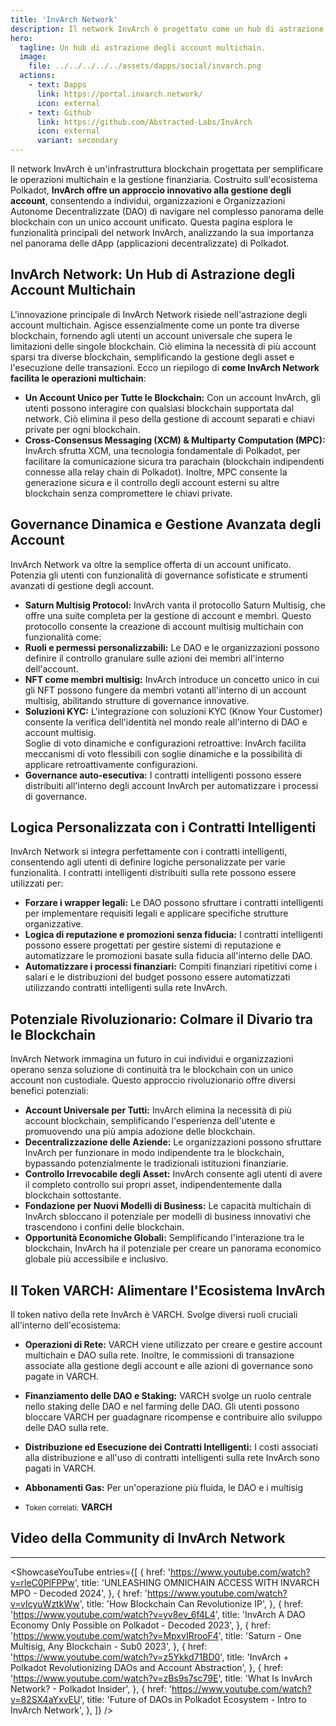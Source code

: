 ```yaml
---
title: 'InvArch Network'
description: Il network InvArch è progettato come un hub di astrazione degli account multichain che facilita le operazioni decentralizzate e la gestione finanziaria attraverso diverse blockchain.
hero:
  tagline: Un hub di astrazione degli account multichain.
  image: 
    file: ../../../../../assets/dapps/social/invarch.png
  actions:
    - text: Dapps
      link: https://portal.invarch.network/
      icon: external
    - text: Github
      link: https://github.com/Abstracted-Labs/InvArch
      icon: external
      variant: secondary
---
```



Il network InvArch è un'infrastruttura blockchain progettata per semplificare le operazioni multichain e la gestione finanziaria. Costruito sull'ecosistema Polkadot, **InvArch offre un approccio innovativo alla gestione degli account**, consentendo a individui, organizzazioni e Organizzazioni Autonome Decentralizzate (DAO) di navigare nel complesso panorama delle blockchain con un unico account unificato.
Questa pagina esplora le funzionalità principali del network InvArch, analizzando la sua importanza nel panorama delle dApp (applicazioni decentralizzate) di Polkadot.

## InvArch Network: Un Hub di Astrazione degli Account Multichain
L'innovazione principale di InvArch Network risiede nell'astrazione degli account multichain. Agisce essenzialmente come un ponte tra diverse blockchain, fornendo agli utenti un account universale che supera le limitazioni delle singole blockchain. Ciò elimina la necessità di più account sparsi tra diverse blockchain, semplificando la gestione degli asset e l'esecuzione delle transazioni.
Ecco un riepilogo di **come InvArch Network facilita le operazioni multichain**:
- **Un Account Unico per Tutte le Blockchain:** Con un account InvArch, gli utenti possono interagire con qualsiasi blockchain supportata dal network. Ciò elimina il peso della gestione di account separati e chiavi private per ogni blockchain.
- **Cross-Consensus Messaging (XCM) &amp; Multiparty Computation (MPC):** InvArch sfrutta XCM, una tecnologia fondamentale di Polkadot, per facilitare la comunicazione sicura tra parachain (blockchain indipendenti connesse alla relay chain di Polkadot). Inoltre, MPC consente la generazione sicura e il controllo degli account esterni su altre blockchain senza compromettere le chiavi private.

## Governance Dinamica e Gestione Avanzata degli Account
InvArch Network va oltre la semplice offerta di un account unificato. Potenzia gli utenti con funzionalità di governance sofisticate e strumenti avanzati di gestione degli account.
- **Saturn Multisig Protocol:** InvArch vanta il protocollo Saturn Multisig, che offre una suite completa per la gestione di account e membri. Questo protocollo consente la creazione di account multisig multichain con funzionalità come:
- **Ruoli e permessi personalizzabili:** Le DAO e le organizzazioni possono definire il controllo granulare sulle azioni dei membri all'interno dell'account.
- **NFT come membri multisig:** InvArch introduce un concetto unico in cui gli NFT possono fungere da membri votanti all'interno di un account multisig, abilitando strutture di governance innovative.
- **Soluzioni KYC:** L'integrazione con soluzioni KYC (Know Your Customer) consente la verifica dell'identità nel mondo reale all'interno di DAO e account multisig.  
  Soglie di voto dinamiche e configurazioni retroattive: InvArch facilita meccanismi di voto flessibili con soglie dinamiche e la possibilità di applicare retroattivamente configurazioni.
- **Governance auto-esecutiva:** I contratti intelligenti possono essere distribuiti all'interno degli account InvArch per automatizzare i processi di governance.

## Logica Personalizzata con i Contratti Intelligenti
InvArch Network si integra perfettamente con i contratti intelligenti, consentendo agli utenti di definire logiche personalizzate per varie funzionalità. I contratti intelligenti distribuiti sulla rete possono essere utilizzati per:
- **Forzare i wrapper legali:** Le DAO possono sfruttare i contratti intelligenti per implementare requisiti legali e applicare specifiche strutture organizzative.
- **Logica di reputazione e promozioni senza fiducia:** I contratti intelligenti possono essere progettati per gestire sistemi di reputazione e automatizzare le promozioni basate sulla fiducia all'interno delle DAO.
- **Automatizzare i processi finanziari:** Compiti finanziari ripetitivi come i salari e le distribuzioni del budget possono essere automatizzati utilizzando contratti intelligenti sulla rete InvArch.

## Potenziale Rivoluzionario: Colmare il Divario tra le Blockchain
InvArch Network immagina un futuro in cui individui e organizzazioni operano senza soluzione di continuità tra le blockchain con un unico account non custodiale. Questo approccio rivoluzionario offre diversi benefici potenziali:
- **Account Universale per Tutti:** InvArch elimina la necessità di più account blockchain, semplificando l'esperienza dell'utente e promuovendo una più ampia adozione delle blockchain.
- **Decentralizzazione delle Aziende:** Le organizzazioni possono sfruttare InvArch per funzionare in modo indipendente tra le blockchain, bypassando potenzialmente le tradizionali istituzioni finanziarie.
- **Controllo Irrevocabile degli Asset:** InvArch consente agli utenti di avere il completo controllo sui propri asset, indipendentemente dalla blockchain sottostante.
- **Fondazione per Nuovi Modelli di Business:** Le capacità multichain di InvArch sbloccano il potenziale per modelli di business innovativi che trascendono i confini delle blockchain.
- **Opportunità Economiche Globali:** Semplificando l'interazione tra le blockchain, InvArch ha il potenziale per creare un panorama economico globale più accessibile e inclusivo.

## Il Token VARCH: Alimentare l'Ecosistema InvArch
Il token nativo della rete InvArch è VARCH. Svolge diversi ruoli cruciali all'interno dell'ecosistema:
- **Operazioni di Rete:** VARCH viene utilizzato per creare e gestire account multichain e DAO sulla rete. Inoltre, le commissioni di transazione associate alla gestione degli account e alle azioni di governance sono pagate in VARCH.
- **Finanziamento delle DAO e Staking:** VARCH svolge un ruolo centrale nello staking delle DAO e nel farming delle DAO. Gli utenti possono bloccare VARCH per guadagnare ricompense e contribuire allo sviluppo delle DAO sulla rete.
- **Distribuzione ed Esecuzione dei Contratti Intelligenti:** I costi associati alla distribuzione e all'uso di contratti intelligenti sulla rete InvArch sono pagati in VARCH.
- **Abbonamenti Gas:** Per un'operazione più fluida, le DAO e i multisig

- <small>Token correlati:</small> **VARCH**

## Video della Community di InvArch Network
------------
<ShowcaseYouTube
  entries={[
        {
        href: 'https://www.youtube.com/watch?v=rleC0PlFPPw',
      title: 'UNLEASHING OMNICHAIN ACCESS WITH INVARCH MPO - Decoded 2024',
    },
            {
        href: 'https://www.youtube.com/watch?v=vIcyuWztkWw',
      title: 'How Blockchain Can Revolutionize IP',
    },
                    {
        href: 'https://www.youtube.com/watch?v=yv8ev_6f4L4',
      title: 'InvArch A DAO Economy Only Possible on Polkadot - Decoded 2023',
    },
                    {
        href: 'https://www.youtube.com/watch?v=MpxvIRrooF4',
      title: 'Saturn - One Multisig, Any Blockchain - Sub0 2023',
    },
                    {
        href: 'https://www.youtube.com/watch?v=z5Ykkd71BD0',
      title: 'InvArch + Polkadot Revolutionizing DAOs and Account Abstraction',
    },
                {
        href: 'https://www.youtube.com/watch?v=zBs9s7sc79E',
      title: 'What Is InvArch Network? - Polkadot Insider',
    },
                {
        href: 'https://www.youtube.com/watch?v=82SX4aYxvEU',
      title: 'Future of DAOs in Polkadot Ecosystem - Intro to InvArch Network',
    },
  ]} />
